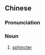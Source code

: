 {{also|括约肌}}
==Chinese==
{{zh-forms|s=括约肌}}

===Pronunciation===
{{zh-pron
|m=kuòyuējī
|c=kut3 joek3 gei1
|cat=n
}}

===Noun===
{{zh-noun}}

# [[sphincter]]